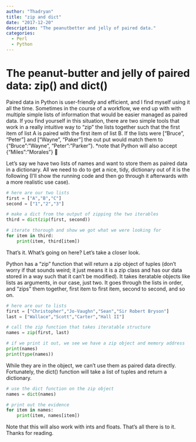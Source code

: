 ```yaml
---
author: "Thadryan"
title: "zip and dict"
date: "2017-12-20"
description: "The peanutbetter and jelly of paired data."
categories:
  - Perl
  - Python
---
```


# The peanut-butter and jelly of paired data: zip() and dict()

Paired data in Python is user-friendly and efficient, and I find myself using it all the time. Sometimes in the course of a workflow, we end up with with multiple simple lists of information that would be easier managed as paired data. If you find yourself in this situation, there are two simple tools that work in a really intuitive way to “zip” the lists together such that the first item of list A is paired with the first item of list B. If the lists were [“Bruce”, “Peter”] and [“Wayne”, “Paker”] the out put would match them to {“Bruce”:”Wayne”, “Peter”:”Parker”}. *note that Python will also accept {“Miles”:”Morales”} 🙂

Let's say we have two lists of names and want to store them as paired data in a dictionary. All we need to do to get a nice, tidy, dictionary out of it is the following (I'll show the running code and then go through it afterwards with a more realistic use case).


```python
# here are our two lists
first = ["A","B","C"]
second = ["1","2","3"]

# make a dict from the output of zipping the two iterables
third = dict(zip(first, second))

# iterate thorough and show we got what we were looking for
for item in third:
    print(item, third[item])
```

That's it. What's going on here? Let's take a closer look.

Python has a "zip" function that will return a zip object of tuples (don't worry if that sounds weird; it just means it is a zip class and has our data stored in a way such that it can't be modified). It takes iteratable objects like lists as arguments, in our case, just two. It goes through the lists in order, and "zips" them together, first item to first item, second to second, and so on.

```python
# here are our to lists
first = ["Christopher","Jo-Vaughn","Sean","Sir Robert Bryson"]
last = ["Wallace","Scott","Carter","Hall II"]

# call the zip function that takes iteratable structure 
names = zip(first, last)

# if we print it out, we see we have a zip object and memory address
print(names)
print(type(names))
```

While they are in the object, we can't use them as paired data directly. Fortunately, the dict() function will take a list of tuples and return a dictionary.

```python
# use the dict function on the zip object
names = dict(names)

# print out the evidence
for item in names:
    print(item, names[item])
```

Note that this will also work with ints and floats. That's all there is to it. Thanks for reading.
